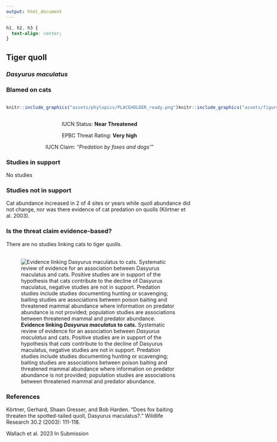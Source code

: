 ```yaml
---
output: html_document
---
```

```css
h1, h2, h3 {
  text-align: center;
}
```

## **Tiger quoll**
### *Dasyurus maculatus*
### Blamed on cats

:::: {style="display: flex;"}

::: {}
  ```r
  knitr::include_graphics("assets/phylopics/PLACEHOLDER_ready.png")
  ```
:::

::: {}

:::

::: {}
  ```r
  knitr::include_graphics("assets/figures/Map_Cat_Dasyurus maculatus.png")
  ```
:::

::::
<center>
IUCN Status: **Near Threatened**

EPBC Threat Rating: **Very high**

IUCN Claim: *"Predation by foxes and dogs'"*

</center>

### Studies in support

No studies

### Studies not in support

Cat abundance increased in 2 of 4 sites or years while quoll abundance did not change, nor was there evidence of cat predation on quolls (Körtner et al. 2003).

### Is the threat claim evidence-based?

There are no studies linking cats to tiger quolls.
<br>
<br>

![**Evidence linking *Dasyurus maculatus* to cats.** Systematic review of evidence for an association between *Dasyurus maculatus* and cats. Positive studies are in support of the hypothesis that *cats* contribute to the decline of Dasyurus maculatus, negative studies are not in support. Predation studies include studies documenting hunting or scavenging; baiting studies are associations between poison baiting and threatened mammal abundance where information on predator abundance is not provided; population studies are associations between threatened mammal and predator abundance.](assets/figures/Main_Evidence_Cat_Dasyurus maculatus.png)

### References

Körtner, Gerhard, Shaan Gresser, and Bob Harden. "Does fox baiting threaten the spotted-tailed quoll, Dasyurus maculatus?." Wildlife Research 30.2 (2003): 111-118.

Wallach et al. 2023 In Submission

